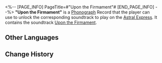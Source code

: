 <%-- [PAGE_INFO]
PageTitle=#"Upon the Firmament"#
[END_PAGE_INFO] --%>
{{Item Infobox
|id          = 210202
|image       = Item Upon the Firmament.png
|type        = Disk
|invCategory = Valuables
|rarity      = 3
|effect      = 
|description = A record that can be played on the Express' phonograph. It might be a chance acquisition or a gift from someone else. All sorts of memories surge up when the music plays &mdash; the smiles, encounters, touches, and the excitement of battle. Maybe that is why people still collect records even as society rapidly advances.<br />The current record contains the track "Upon the Firmament."
}}
{{Description|''Gaze up, and study the laws of astronomy. Look down, and observe the features of geography. Only then would the formation of night and day be clear in your mind.''}}
'''"Upon the Firmament"''' is a [[Phonograph]] Record that the player can use to unlock the corresponding soundtrack to play on the [[Astral Express]]. It contains the soundtrack [[Upon the Firmament]].

==Other Languages==
{{Other Languages
|en   = "Upon the Firmament"
|zhs  = 《俯仰穷观》
|zht  = 〈俯仰窮觀〉
|ja   = 『俯仰に観窮む』
|ko   = ≪궁관부앙≫
|es   = El firmamento allá arriba
|fr   = « Upon the Firmament »
|ru   = Upon the Firmament
|th   = "Upon the Firmament"
|vi   = "Ma Trận Xuất Hiện"
|de   = „Am Firmament“
|id   = "Upon the Firmament"
|pt   = "Upon the Firmament"
}}

==Change History==
{{Change History|1.0}}